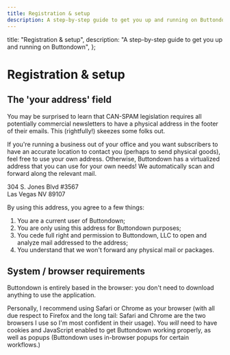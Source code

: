 ```yaml
---
title: Registration & setup
description: A step-by-step guide to get you up and running on Buttondown
---
```



  title: "Registration & setup",
  description: "A step-by-step guide to get you up and running on Buttondown",
};

# Registration & setup

## The 'your address' field

You may be surprised to learn that CAN-SPAM legislation requires all potentially commercial newsletters to have a physical address in the footer of their emails. This (rightfully!) skeezes some folks out.

If you're running a business out of your office and you want subscribers to have an accurate location to contact you (perhaps to send physical goods), feel free to use your own address. Otherwise, Buttondown has a virtualized address that you can use for your own needs! We automatically scan and forward along the relevant mail.

<div className="bg-gray-300 text-lg px-4 py-4 font-bold rounded-lg">
  304 S. Jones Blvd #3567
  <br />
  Las Vegas NV 89107
</div>

By using this address, you agree to a few things:

1. You are a current user of Buttondown;
2. You are only using this address for Buttondown purposes;
3. You cede full right and permission to Buttondown, LLC to open and analyze mail addressed to the address;
4. You understand that we won't forward any physical mail or packages.

## System / browser requirements

Buttondown is entirely based in the browser: you don't need to download anything to use the application.

Personally, I recommend using Safari or Chrome as your browser (with all due respect to Firefox and the long tail: Safari and Chrome are the two browsers I use so I'm most confident in their usage). You _will_ need to have cookies and JavaScript enabled to get Buttondown working properly, as well as popups (Buttondown uses in-browser popups for certain workflows.)
